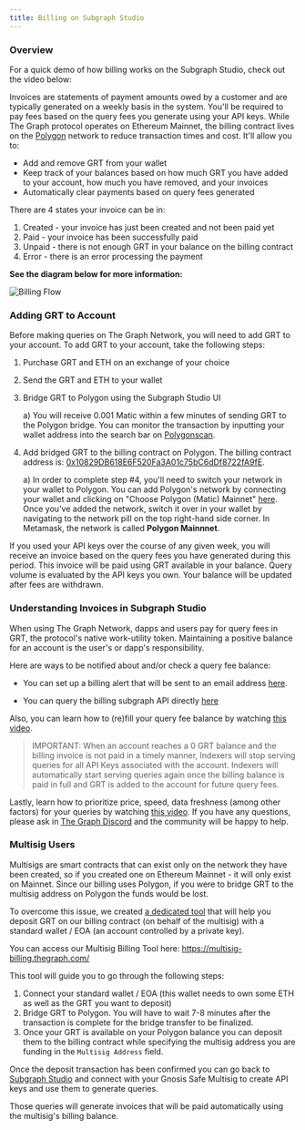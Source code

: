 ```yaml
---
title: Billing on Subgraph Studio
---
```


### Overview

For a quick demo of how billing works on the Subgraph Studio, check out the video below:

<VideoEmbed youtube="UrfIpm-Vlgs" />

Invoices are statements of payment amounts owed by a customer and are typically generated on a weekly basis in the system. You'll be required to pay fees based on the query fees you generate using your API keys. While The Graph protocol operates on Ethereum Mainnet, the billing contract lives on the [Polygon](https://polygon.technology/) network to reduce transaction times and cost. It'll allow you to:

- Add and remove GRT from your wallet
- Keep track of your balances based on how much GRT you have added to your account, how much you have removed, and your invoices
- Automatically clear payments based on query fees generated

There are 4 states your invoice can be in:

1. Created - your invoice has just been created and not been paid yet
2. Paid - your invoice has been successfully paid
3. Unpaid - there is not enough GRT in your balance on the billing contract
4. Error - there is an error processing the payment

**See the diagram below for more information:**

![Billing Flow](/img/billing-flow.png)

### Adding GRT to Account

Before making queries on The Graph Network, you will need to add GRT to your account. To add GRT to your account, take the following steps:

1. Purchase GRT and ETH on an exchange of your choice
2. Send the GRT and ETH to your wallet
3. Bridge GRT to Polygon using the Subgraph Studio UI

   a) You will receive 0.001 Matic within a few minutes of sending GRT to the Polygon bridge. You can monitor the transaction by inputting your wallet address into the search bar on [Polygonscan](https://polygonscan.com/).

4. Add bridged GRT to the billing contract on Polygon. The billing contract address is: [0x10829DB618E6F520Fa3A01c75bC6dDf8722fA9fE](https://polygonscan.com/address/0x10829DB618E6F520Fa3A01c75bC6dDf8722fA9fE).

   a) In order to complete step #4, you'll need to switch your network in your wallet to Polygon. You can add Polygon's network by connecting your wallet and clicking on "Choose Polygon (Matic) Mainnet" [here](https://chainlist.org/). Once you've added the network, switch it over in your wallet by navigating to the network pill on the top right-hand side corner. In Metamask, the network is called **Polygon Mainnnet**.

If you used your API keys over the course of any given week, you will receive an invoice based on the query fees you have generated during this period. This invoice will be paid using GRT available in your balance. Query volume is evaluated by the API keys you own. Your balance will be updated after fees are withdrawn.

### Understanding Invoices in Subgraph Studio

When using The Graph Network, dapps and users pay for query fees in GRT, the protocol's native work-utility token. Maintaining a positive balance for an account is the user's or dapp's responsibility.

Here are ways to be notified about and/or check a query fee balance:

- You can set up a billing alert that will be sent to an email address [here](https://thegraph.com/studio/settings/).

- You can query the billing subgraph API directly [here](https://thegraph.com/hosted-service/subgraph/graphprotocol/billing?query=Nena%20account)

Also, you can learn how to (re)fill your query fee balance by watching [this video](https://www.loom.com/share/a81de6ef11d64c62872ea210c58c6af5).

> IMPORTANT: When an account reaches a 0 GRT balance and the billing invoice is not paid in a timely manner, Indexers will stop serving queries for all API Keys associated with the account. Indexers will automatically start serving queries again once the billing balance is paid in full and GRT is added to the account for future query fees.

Lastly, learn how to prioritize price, speed, data freshness (among other factors) for your queries by watching [this video](https://www.loom.com/share/b5fc533e48584cb694017392c80c75e0). If you have any questions, please ask in [The Graph Discord](https://discord.gg/fjDWCTZE) and the community will be happy to help.

### Multisig Users

Multisigs are smart contracts that can exist only on the network they have been created, so if you created one on Ethereum Mainnet - it will only exist on Mainnet. Since our billing uses Polygon, if you were to bridge GRT to the multisig address on Polygon the funds would be lost.

To overcome this issue, we created [a dedicated tool](https://multisig-billing.thegraph.com/) that will help you deposit GRT on our billing contract (on behalf of the multisig) with a standard wallet / EOA (an account controlled by a private key).

You can access our Multisig Billing Tool here: https://multisig-billing.thegraph.com/

This tool will guide you to go through the following steps:

1. Connect your standard wallet / EOA (this wallet needs to own some ETH as well as the GRT you want to deposit)
2. Bridge GRT to Polygon. You will have to wait 7-8 minutes after the transaction is complete for the bridge transfer to be finalized.
3. Once your GRT is available on your Polygon balance you can deposit them to the billing contract while specifying the multisig address you are funding in the `Multisig Address` field.

Once the deposit transaction has been confirmed you can go back to [Subgraph Studio](https://thegraph.com/studio/) and connect with your Gnosis Safe Multisig to create API keys and use them to generate queries.

Those queries will generate invoices that will be paid automatically using the multisig's billing balance.

